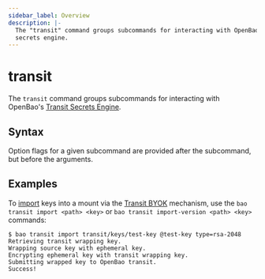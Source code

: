 ```yaml
---
sidebar_label: Overview
description: |-
  The "transit" command groups subcommands for interacting with OpenBao's Transit
  secrets engine.
---
```


# transit

The `transit` command groups subcommands for interacting with OpenBao's
[Transit Secrets Engine](/docs/secrets/transit).

## Syntax

Option flags for a given subcommand are provided after the subcommand, but before the arguments.

## Examples

To [import](/docs/commands/transit/import) keys into a mount via the
[Transit BYOK](/docs/secrets/transit#bring-your-own-key-byok)
mechanism, use the `bao transit import <path> <key>` or
`bao transit import-version <path> <key>` commands:

```
$ bao transit import transit/keys/test-key @test-key type=rsa-2048
Retrieving transit wrapping key.
Wrapping source key with ephemeral key.
Encrypting ephemeral key with transit wrapping key.
Submitting wrapped key to OpenBao transit.
Success!
```
